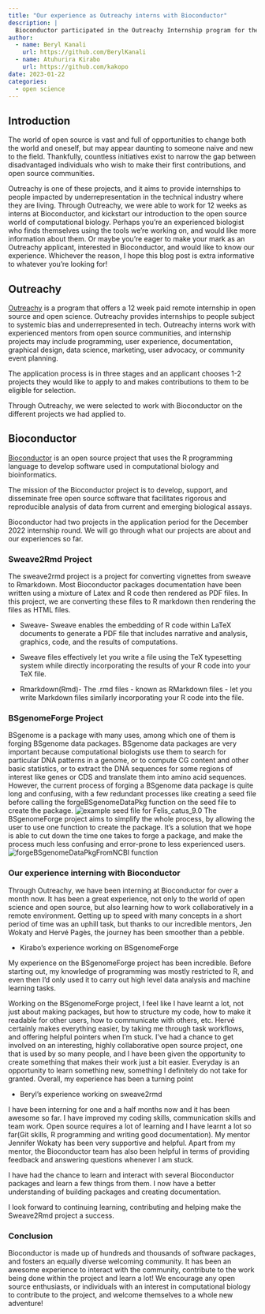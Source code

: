 ```yaml
---
title: "Our experience as Outreachy interns with Bioconductor"
description: |
  Bioconductor participated in the Outreachy Internship program for the December 2022 cohort. Our interns share their experience working on their various projects and   bioconductor in general.
author:
  - name: Beryl Kanali
    url: https://github.com/BerylKanali
  - name: Atuhurira Kirabo 
    url: https://github.com/kakopo
date: 2023-01-22
categories:
  - open science
---
```


## Introduction

The world of open source is vast and full of opportunities to change both the world and oneself, but may appear daunting to someone naive and new to the field. Thankfully, countless initiatives exist to narrow the gap between disadvantaged individuals who wish to make their first contributions, and open source communities. 

Outreachy is one of these projects, and it aims to provide internships to people impacted by underrepresentation in the technical industry where they are living. Through Outreachy, we were able to work for 12 weeks as interns at Bioconductor, and kickstart our introduction to the open source world of computational biology. Perhaps you're an experienced biologist who finds themselves using the tools we're working on, and would like more information about them. Or maybe you're eager to make your mark as an Outreachy applicant, interested in Bioconductor, and would like to know our experience. Whichever the reason, I hope this blog post is extra informative to whatever you're looking for!

## Outreachy

[Outreachy](https://www.outreachy.org/) is a program that offers a 12 week paid remote internship in open source and open science. Outreachy provides internships to people subject to systemic bias and underrepresented in tech. Outreachy interns work with experienced mentors from open source communities, and internship projects may include programming, user experience, documentation, graphical design, data science, marketing, user advocacy, or community event planning.

The application process is in three stages and an applicant chooses 1-2 projects they would like to apply to and makes contributions to them to be eligible for selection.

Through Outreachy, we were selected to work with Bioconductor on the different projects we had applied to.

## Bioconductor

[Bioconductor](https://bioconductor.org/) is an open source project that uses the R programming language to develop software used in computational biology and bioinformatics.

The mission of the Bioconductor project is to develop, support, and disseminate free open source software that facilitates rigorous and reproducible analysis of data from current and emerging biological assays.

Bioconductor had two projects in the application period for the December 2022 internship round. We will go through what our projects are about and our experiences so far.

### Sweave2Rmd Project
The sweave2rmd project is a project for converting vignettes from sweave to Rmarkdown. Most Bioconductor packages documentation have been written using a mixture of Latex and R code then rendered as PDF files. In this project, we are converting these files to R markdown then rendering the files as HTML files.

-   Sweave- Sweave enables the embedding of R code within LaTeX documents to generate a PDF file that includes narrative and analysis, graphics, code, and the results of computations.

-   Sweave files effectively let you write a file using the TeX typesetting system while directly incorporating the results of your R code into your TeX file.

-   Rmarkdown(Rmd)- The .rmd files - known as RMarkdown files - let you write Markdown files similarly incorporating your R code into the file.

### BSgenomeForge Project
BSgenome is a package with many uses, among which one of them is forging BSgenome data packages. BSgenome data packages are very important because computational biologists use them to search for particular DNA patterns in a genome, or to compute CG content and other basic statistics, or to extract the DNA sequences for some regions of interest like genes or CDS and translate them into amino acid sequences. However, the current process of forging a BSgenome data package is quite long and confusing, with a few redundant processes like creating a seed file before calling the forgeBSgenomeDataPkg function on the seed file to create the package.
![example seed file for Felis_catus_9.0](seed_file_Felis_catus_9.0.png)
The BSgenomeForge project aims to simplify the whole process, by allowing the user to use one function to create the package. It’s a solution that we hope is able to cut down the time one takes to forge a package, and make the process much less confusing and error-prone to less experienced users.
![forgeBSgenomeDataPkgFromNCBI function](forgeBSgenomeDataPkgFromNCBI.png)

### Our experience interning with Bioconductor
Through Outreachy, we have been interning at Bioconductor for over a month now. It has been a great experience, not only to the world of open science and open source, but also learning how to work collaboratively in a remote environment. Getting up to speed with many concepts in a short period of time was an uphill task, but thanks to our incredible mentors, Jen Wokaty and Hervé Pagès, the journey has been smoother than a pebble. 

-   Kirabo’s experience working on BSgenomeForge

My experience on the BSgenomeForge project has been incredible. Before starting out, my knowledge of programming was mostly restricted to R, and even then I’d only used it to carry out high level data analysis and machine learning tasks.

Working on the BSgenomeForge project, I feel like I have learnt a lot, not just about making packages, but how to structure my code, how to make it readable for other users, how to communicate with others, etc. Hervé certainly makes everything easier, by taking me through task workflows, and offering helpful pointers when I’m stuck. I’ve had a chance to get involved on an interesting, highly collaborative open source project, one that is used by so many people, and I have been given the opportunity to create something that makes their work just a bit easier. Everyday is an opportunity to learn something new, something I definitely do not take for granted. Overall, my experience has been a turning point 

-   Beryl’s experience working on sweave2rmd

I have been interning for one and a half months now and it has been awesome so far. I have improved my coding skills, communication skills and team work. Open source requires a lot of learning and I have learnt a lot so far(Git skills, R programming and writing good documentation). My mentor Jennifer Wokaty has been very supportive and helpful. Apart from my mentor, the Bioconductor team has also been helpful in terms of providing feedback and answering questions whenever I am stuck.

I have had the chance to learn and interact with several Bioconductor packages and learn a few things from them. I now have a better understanding of building packages and creating documentation. 

I look forward to continuing learning, contributing and helping make the Sweave2Rmd project a success.

### Conclusion
Bioconductor is made up of hundreds and thousands of software packages, and fosters an equally diverse welcoming community. It has been an awesome experience to interact with the community, contribute to the work being done within the project and learn a lot! We encourage any open source enthusiasts, or individuals with an interest in computational biology to contribute to the project, and welcome themselves to a whole new adventure!

